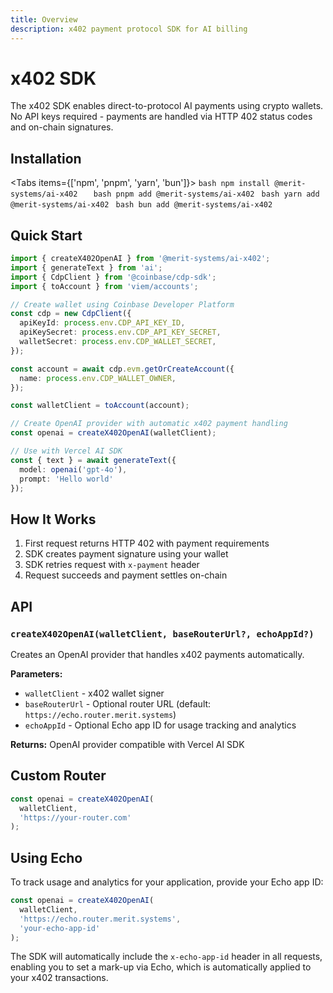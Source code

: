 ```yaml
---
title: Overview
description: x402 payment protocol SDK for AI billing
---
```


# x402 SDK

The x402 SDK enables direct-to-protocol AI payments using crypto wallets. No API keys required - payments are handled via HTTP 402 status codes and on-chain signatures.

## Installation

<Tabs items={['npm', 'pnpm', 'yarn', 'bun']}>
  <Tab value="npm">
    ```bash
    npm install @merit-systems/ai-x402  
    ```
  </Tab>
  <Tab value="pnpm">
    ```bash
    pnpm add @merit-systems/ai-x402
    ```
  </Tab>
  <Tab value="yarn">
    ```bash
    yarn add @merit-systems/ai-x402
    ```
  </Tab>
  <Tab value="bun">
    ```bash
    bun add @merit-systems/ai-x402
    ```
  </Tab>
</Tabs>

## Quick Start

```typescript
import { createX402OpenAI } from '@merit-systems/ai-x402';
import { generateText } from 'ai';
import { CdpClient } from '@coinbase/cdp-sdk';
import { toAccount } from 'viem/accounts';

// Create wallet using Coinbase Developer Platform
const cdp = new CdpClient({
  apiKeyId: process.env.CDP_API_KEY_ID,
  apiKeySecret: process.env.CDP_API_KEY_SECRET,
  walletSecret: process.env.CDP_WALLET_SECRET,
});

const account = await cdp.evm.getOrCreateAccount({
  name: process.env.CDP_WALLET_OWNER,
});

const walletClient = toAccount(account);

// Create OpenAI provider with automatic x402 payment handling
const openai = createX402OpenAI(walletClient);

// Use with Vercel AI SDK
const { text } = await generateText({
  model: openai('gpt-4o'),
  prompt: 'Hello world'
});
```

## How It Works

1. First request returns HTTP 402 with payment requirements
2. SDK creates payment signature using your wallet
3. SDK retries request with `x-payment` header
4. Request succeeds and payment settles on-chain

## API

### `createX402OpenAI(walletClient, baseRouterUrl?, echoAppId?)`

Creates an OpenAI provider that handles x402 payments automatically.

**Parameters:**
- `walletClient` - x402 wallet signer
- `baseRouterUrl` - Optional router URL (default: `https://echo.router.merit.systems`)
- `echoAppId` - Optional Echo app ID for usage tracking and analytics

**Returns:** OpenAI provider compatible with Vercel AI SDK

## Custom Router

```typescript
const openai = createX402OpenAI(
  walletClient,
  'https://your-router.com'
);
```


## Using Echo

To track usage and analytics for your application, provide your Echo app ID:

```typescript
const openai = createX402OpenAI(
  walletClient,
  'https://echo.router.merit.systems',
  'your-echo-app-id'
);
```

The SDK will automatically include the `x-echo-app-id` header in all requests, enabling you to set a mark-up via Echo, which is automatically applied to your x402 transactions.
